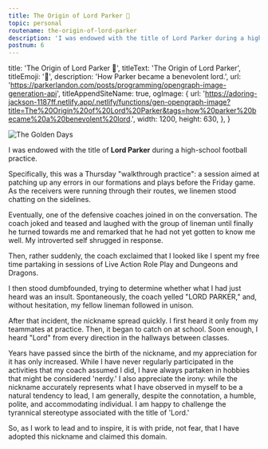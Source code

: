 ```yaml
---
title: The Origin of Lord Parker 👑
topic: personal
routename: the-origin-of-lord-parker
description: 'I was endowed with the title of Lord Parker during a high-school football practice...'
postnum: 6
---
```



  title: 'The Origin of Lord Parker 👑',
  titleText: 'The Origin of Lord Parker',
  titleEmoji: '👑',
  description: 'How Parker became a benevolent lord.',
  url:
    'https://parkerlandon.com/posts/programming/opengraph-image-generation-api',
  titleAppendSiteName: true,
  ogImage: {
    url:
      'https://adoring-jackson-1187ff.netlify.app/.netlify/functions/gen-opengraph-image?title=The%20Origin%20of%20Lord%20Parker&tags=how%20parker%20became%20a%20benevolent%20lord.',
    width: 1200,
    height: 630,
  },
}

<Image
  src={LordParkerOriginThumbnail}
  alt="The Golden Days"
  placeholder="blur"
  width={1280}
  height={720}
  loading="eager"
  layout="responsive"
/>

I was endowed with the title of **Lord Parker** during a high-school football practice.

Specifically, this was a Thursday "walkthrough practice": a session aimed at patching up any errors in our formations and plays before the Friday game. As the receivers were running through their routes, we linemen stood chatting on the sidelines.

Eventually, one of the defensive coaches joined in on the conversation. The coach joked and teased and laughed with the group of lineman until finally he turned towards me and remarked that he had not yet gotten to know me well. My introverted self shrugged in response.

Then, rather suddenly, the coach exclaimed that I looked like I spent my free time partaking in sessions of Live Action Role Play and Dungeons and Dragons.

I then stood dumbfounded, trying to determine whether what I had just heard was an insult. Spontaneously, the coach yelled "LORD PARKER," and, without hesitation, my fellow lineman followed in unison.

After that incident, the nickname spread quickly. I first heard it only from my teammates at practice. Then, it began to catch on at school. Soon enough, I heard "Lord" from every direction in the hallways between classes.

Years have passed since the birth of the nickname, and my appreciation for it has only increased. While I have never regularly participated in the activities that my coach assumed I did, I have always partaken in hobbies that might be considered 'nerdy.' I also appreciate the irony: while the nickname accurately represents what I have observed in myself to be a natural tendency to lead, I am generally, despite the connotation, a humble, polite, and accommodating individual. I am happy to challenge the tyrannical stereotype associated with the title of 'Lord.'

So, as I work to lead and to inspire, it is with pride, not fear, that I have adopted this nickname and claimed this domain.


